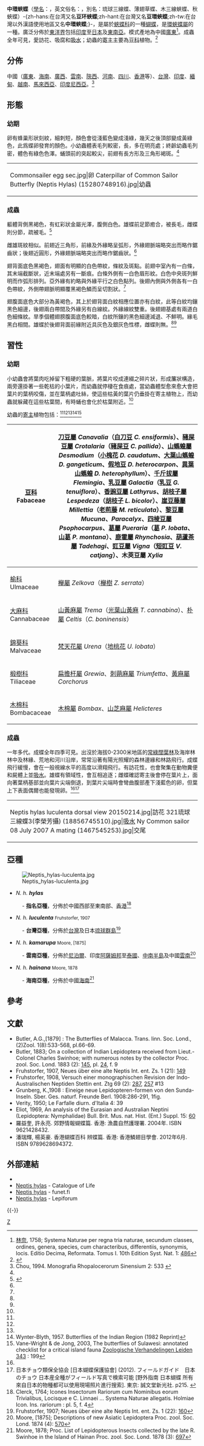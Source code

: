 {{NoteTA
|G1=Butterfly}}
{{Speciesbox
| genus = Neptis
| species = hylas
| authority = ([[卡爾·林奈|Linnaeus]], 1758)
| image = Neptis hylas IMG 6037.jpg
| image_caption = 展翅形態
| image2 = Common sailer (Neptis hylas varmona) underside.jpg
| image2_caption = 合翅形態
| status = NE
| status_system = iucn3.1
| status_ref = 
| subdivision_ranks = 亞種
| subdivision = 共有25個亞種，詳閱正文。
| synonyms = 
* ''Papilio hylas'' <small>Linnaeus, 1758</small>
* ''Neptis swinhoei'' <small>Butler, 1883</small>
}}

'''中環蛺蝶'''（[[學名|學名]]：{{lang|la|''Neptis hylas''}}，英文俗名：{{lang|en|Common Sailer}}，別名：琉球三線蝶、薄翅草蝶、木三線蛺蝶、秋蛺蝶）-{zh-hans:在台湾又名'''豆环蛱蝶''';zh-hant:在台灣又名'''豆環蛺蝶''';zh-tw:在台灣以外漢語使用地區又名'''中環蛺蝶''';}-，是屬於[[蛺蝶科|蛺蝶科]]的一種[[蝴蝶|蝴蝶]]，是[[環蛺蝶屬|環蛺蝶屬]]的一種。廣泛分佈於[[東洋界|東洋界]]包括[[印度|印度]]至[[日本|日本]]及[[東南亞|東南亞]]。模式產地為中國[[廣東|廣東]]<ref>[[卡爾·林奈|林奈]], 1758; Systema Naturae per regna tria naturae, secundum classes, ordines, genera, species, cum characteribus, differentiis, synonymis, locis. Editio Decima, Reformata. Tomus I. 10th Edition Syst. Nat.  1: [https://archive.org/stream/carolilinnaeisys12linn#page/486/mode/1up 486]</ref>。成蟲全年可見，愛訪花、吸腐和[[吸水|吸水]]；幼蟲的[[寄主|寄主]]主要為[[豆科|豆科]]植物。<ref name=t2014>{{Cite book | author = 呂至堅、陳建仁 | title = 《蝴蝶生活史圖鑑》 | location = 台灣 | publisher = 晨星出版有限公司 | date = 2014年3月23日 | ISBN = 9789861777849 | language= zh-hant | page = 334, 428, 442-443}}</ref>

== 分佈 ==
中國（[[廣東|廣東]]、[[海南|海南]]、[[廣西|廣西]]、[[雲南|雲南]]、[[陕西省|陝西]]、[[河南|河南]]、[[四川|四川]]、[[香港|香港]]等）、[[台灣|台灣]]、[[印度|印度]]、[[緬甸|緬甸]]、[[越南|越南]]、[[馬來西亞|馬來西亞]]、[[印度尼西亞|印度尼西亞]]。<ref name=c1994>Chou, 1994. Monografia Rhopalocerorum Sinensium 2: 533 {{zh-hans}}</ref>

== 形態 ==
=== 幼期 ===
卵有蜂巢形狀刻紋，細刺短，顏色會從淺藍色變成淺綠，幾天之後頂部變成黃綠色，此爲蝶卵發育的顏色。小幼蟲體表毛列較密，長，多在明亮處；終齡幼蟲毛列密，體色有綠色色澤。蛹頭前的突起較尖，前翅有長方形及三角形褐斑。<ref name=t2014/>
{| align=center 
|- 
|
<gallery mode="packed">
Commonsailer egg sec.jpg|卵
Caterpillar of Common Sailor Butterfly (Neptis Hylas) (15280748916).jpg|幼蟲
</gallery>
|}
=== 成蟲 ===
軀體背側黑褐色，有虹彩狀金屬光澤，腹側白色。雄蝶前足節癒合，被長毛，雌蝶則分節，疏被毛。<ref name = t2013>{{Cite book | author = 徐堉峰 | title = 《臺灣蝴蝶圖鑑．下【蛺蝶】》 | location = 台灣 | publisher = 晨星出版有限公司 | date = 2013年3月10日 | ISBN = 9789861776682 | language= zh-hant | page = 143-145 }}</ref>

雌雄斑紋相似。前翅近三角形，前緣及外緣略呈弧形，外緣翅脈端略突出而略作鋸齒狀；後翅近圓形，外緣翅脈端略突出而略作鋸齒狀。<ref name = t2013/>

翅背面底色黑褐色，翅面有明顯的白色帶紋，條紋及斑點。前翅中室內有一白條，其末端截斷狀，近末端處另有一斷痕。白條外側有一白色眉形紋。白色中央斑列鮮明而作弧形排列。亞外緣有約略與外緣平行之白色點列。後翅內側與外側各有一白色帶紋，外側帶翅脈明顯覆黑褐色鱗而呈切割狀。<ref name = t2013/>

翅腹面底色大部分為黃褐色，其上於翅背面白紋相應位置亦有白紋，此等白紋均鑲黑色細邊，後翅兩白帶間及外緣另有白線紋。外緣線紋雙重。後翅翅基處有兩道白色細條紋。旱季個體翅膀腹面底色較暗，白紋所鑲的黑色細邊減退、不鮮明。緣毛黑白相間。雄蝶於後翅背面前緣附近具灰色及銀灰色性標，雌蝶則無。<ref name=c1994/><ref name = t2013/>

== 習性 ==
=== 幼期 ===
小幼蟲會將葉肉吃掉留下粗硬的葉脈，將葉片咬成連綴之碎片狀，形成簾狀構造，兩旁還掛著一些乾枯的小葉片，而幼蟲就停棲在食痕處，當幼蟲體型愈來愈大會把葉片的葉柄咬傷，並在葉柄處吐絲，使這些枯黃的葉片仍垂掛在寄主植物上，而幼蟲就躲藏在這些枯葉間，有時蛹也會化於枯葉附近。<ref name=t2014/>

幼蟲的[[寄主|寄主]]植物包括：<ref name=c1994/><ref name = t2013/><ref name=j2012/><ref>Wynter-Blyth, 1957. Butterflies of the Indian Region (1982 Reprint)</ref><ref>Vane-Wright & de Jong, 2003, The butterflies of Sulawesi: annotated checklist for a critical island fauna [http://www.repository.naturalis.nl/record/220217 Zoologische Verhandelingen Leiden 343] {{Wayback|url=http://www.repository.naturalis.nl/record/220217 |date=20190720140242 }} : 199</ref>
{| class="wikitable"
|-
! [[豆科|豆科]] Fabaceae
| [[刀豆屬|刀豆屬]] ''Canavalia''（[[白刀豆|白刀豆]] ''C. ensiformis''）、[[豬屎豆屬|豬屎豆屬]] ''Crotalaria''（[[豬屎豆|豬屎豆]] ''C. pallida''）、[[山螞蝗屬|山螞蝗屬]] ''Desmodium''（[[小槐花|小槐花]] ''D. caudatum''、[[大葉山螞蝗|大葉山螞蝗]] ''D. gangeticum''、[[假地豆|假地豆]] ''D. heterocarpon''、[[異葉山螞蝗|異葉山螞蝗]] ''D. heterophyllum''）、[[千斤拔屬|千斤拔屬]] ''Flemingia''、[[乳豆屬|乳豆屬]] ''Galactia''（[[乳豆|乳豆]] ''G. tenuiflora''）、[[香豌豆屬|香豌豆屬]] ''Lathyrus''、[[胡枝子屬|胡枝子屬]] ''Lespedeza''（[[胡枝子|胡枝子]] ''L. bicolor''）、[[崖豆藤屬|崖豆藤屬]] ''Millettia''（[[老荊藤|老荊藤]] ''M. reticulata''）、[[黎豆屬|黎豆屬]] ''Mucuna''、''Paracalyx''、[[四棱豆屬|四棱豆屬]] ''Psophocarpus''、[[葛屬|葛屬]] ''Pueraria''（[[葛_(植物)|葛]]  ''P. lobata''、[[山葛|山葛]] ''P. montana''）、[[鹿霍屬|鹿霍屬]] ''Rhynchosia''、[[葫蘆茶屬|葫蘆茶屬]] ''Tadehagi''、[[豇豆屬|豇豆屬]] ''Vigna''（[[短豇豆|短豇豆]] ''V. catjang''）、木莢豆屬 ''Xylia''
|-
! [[榆科|榆科]] Ulmaceae
| [[櫸屬|櫸屬]] ''Zelkova''（[[櫸樹|櫸樹]] ''Z. serrata''）
|-
! [[大麻科|大麻科]] Cannabaceae
| [[山黃麻屬|山黃麻屬]] ''Trema''（[[光葉山黃麻|光葉山黃麻]] ''T. cannabina''）、[[朴屬|朴屬]] ''Celtis''（''C. boninensis''）
|-
! [[錦葵科|錦葵科]] Malvaceae
| [[梵天花屬|梵天花屬]] ''Urena''（[[地桃花|地桃花]] ''U. lobata''）
|-
! [[椴樹科|椴樹科]] Tiliaceae
| [[扁擔杆屬|扁擔杆屬]] ''Grewia''、[[刺蒴麻屬|刺蒴麻屬]] ''Triumfetta''、[[黃麻屬|黃麻屬]] ''Corchorus''
|-
! [[木棉科|木棉科]] Bombacaceae
| [[木棉屬|木棉屬]] ''Bombax''、[[山芝麻屬|山芝麻屬]] ''Helicteres''
|}

=== 成蟲 ===
一年多代。成蝶全年四季可見。出沒於海拔0-2300米地區的[[照葉林|常綠闊葉林]]及海岸林林中及林緣、荒地和河川沿岸，常常沿著有陽光照耀的森林邊緣和林路飛行。成蝶飛行緩慢，會在一般視線水平的高度以滑翔飛行。有訪花性，也會聚集在動物糞便和屍體上並[[吸水|吸水]]。雄蝶有領域性，會互相追逐；雌蝶確認寄主後會停在葉片上，面向著葉柄基部並向葉片尖端倒退，到葉片尖端時會彎曲腹部產下淺藍色的卵，但葉上下表面偶爾也能發現卵。<ref name=t2014/><ref name=j2012>日本チョウ類保全協会 [日本蝴蝶保護協會] (2012). フィールドガイド　日本のチョウ 日本産全種がフィールド写真で検索可能 [野外指南 日本蝴蝶 所有來自日本的物種都可以使用現場照片進行搜索]. 東京: 誠文堂新光社. p215. {{ja}}</ref>

{| align=center 
|- 
|
<gallery mode="packed" heights="125">
Neptis hylas luculenta dorsal view 20150214.jpg|訪花
321琉球三線蝶3(李榮芳攝) (18856745510).jpg|[[吸水|吸水]]
Ny Common sailor 08 July 2007 A mating (1467545253).jpg|交尾
</gallery>
|}

== 亞種 ==
[[File:Neptis_hylas-luculenta.jpg|thumb]]
* ''N. h. '''hylas'''''
:- '''指名亞種'''，分佈於中國西部至東南部、[[香港|香港]]<ref>Clerck, 1764; Icones Insectorum Rariorum cum Nominibus eorum Trivialibus, Locisque e C. Linnaei ... Systema Naturae allegatis. Holmiae Icon. Ins. rariorum : pl. 5, f. 4</ref>
* ''N. h. '''luculenta''''' <small>Fruhstorfer, 1907</small>
:- '''台灣亞種'''，分佈於[[台灣|台灣]]及日本[[琉球群島|琉球群島]]<ref>Fruhstorfer, 1907; Neues über eine alte Neptis Int. ent. Zs. 1 (22): [https://archive.org/stream/internationaleen01inte#page/160/mode/1up 160]</ref>
* ''N. h. '''kamarupa''''' <small>Moore, [1875]</small>
:- '''雲南亞種'''，分佈於[[尼泊爾|尼泊爾]]、印度[[阿薩姆邦|阿薩姆邦]]至[[泰國|泰國]]、[[中南半島|中南半島]]及中國[[雲南|雲南]]<ref>Moore, [1875]; Descriptions of new Asiatic Lepidoptera Proc. zool. Soc. Lond. 1874 (4): [https://archive.org/stream/proceedingsofgen74zool#page/570/mode/1up 570]</ref>
* ''N. h. '''hainana''''' <small>Moore, 1878</small>
:- '''海南亞種'''，分佈於中國[[海南|海南]]<ref>Moore, 1878; Proc. List of Lepidopterous Insects collected by the late R. Swinhoe in the Island of Hainan Proc. zool. Soc. Lond. 1878 (3): [https://archive.org/stream/proceedingsofgen782zool#page/697/mode/1up 697]</ref>

== 參考 ==
{{reflist|2}}

== 文獻 ==
* Butler, A.G.,[1879] : The Butterflies of Malacca. Trans. linn. Soc. Lond., (2)Zool. 1(8):533-568, pl.66-69.
* Butler, 1883; On a collection of Indian Lepidoptera received from Lieut.-Colonel Charles Swinhoe; with numerous notes by the collector Proc. zool. Soc. Lond. 1883 (2): [https://archive.org/stream/proceedingsofgen83zool#page/145/mode/1up 145], pl. [https://archive.org/stream/proceedingsofgen83zool#page/n255/mode/1up 24], f. 9
* Fruhstorfer, 1907, Neues über eine alte Neptis Int. ent. Zs. 1 (21): [https://archive.org/stream/internationaleen01inte#page/149/mode/1up 149]
* Fruhstorfer, 1908, Versuch einer monographischen Revision der Indo-Australischen Neptiden Stettin ent. Ztg 69 (2): [https://archive.org/stream/entomologischeze691908ento#page/287/mode/1up 287], [https://archive.org/stream/entomologischeze691908ento#page/257/mode/1up 257] #13
* Grunberg, K.,1908 : Eineige neue Lepidopteren-formen von den Sunda-Inseln. Sber. Ges. naturf. Freunde Berl. 1908:286-291, 1fig.
* Verity, 1950; Le Farfalle diurn. d'Italia 4: 39
* Eliot, 1969, An analysis of the Eurasian and Australian Neptini (Lepidoptera: Nymphalidae) Bull. Brit. Mus. nat. Hist. (Ent.) Suppl. 15: [https://archive.org/stream/bulletinofbritis1415brit#page/n269/mode/1up 60]
* 羅益奎, 許永亮. 郊野情報蝴蝶篇. 香港: 漁農自然護理署. 2004年. ISBN 9621428432. {{zh-hk}}
* 潘瑞輝, 楊英豪. 香港蝴蝶百科 辨蝶篇. 香港: 香港鱗翅目學會. 2012年6月. ISBN 9789628694372. {{zh-hk}}

== 外部連結 ==
* {{Commonscat-inline|Neptis hylas|中環蛺蝶}}
* [http://www.catalogueoflife.org/col/details/species/id/39d604c51560c9eccde60ef0e97c01e0 Neptis hylas]{{Wayback|url=http://www.catalogueoflife.org/col/details/species/id/39d604c51560c9eccde60ef0e97c01e0 |date=20190712034247 }} - Catalogue of Life {{en}} 
* [https://web.archive.org/web/20190712135249/https://ftp.funet.fi/pub/sci/bio/life/insecta/lepidoptera/ditrysia/papilionoidea/nymphalidae/limenitidinae/neptis/#hylas Neptis hylas] - funet.fi {{en}}
* [http://www.lepiforum.de/lepiwiki.pl?Neptis_Hylas Neptis hylas]{{Wayback|url=http://www.lepiforum.de/lepiwiki.pl?Neptis_Hylas |date=20190712135253 }} - Lepiforum {{de}}
{{Taxonbar|from= Q2543812}}
{{-}}
{{環蛺蝶屬|state=expanded}}
{{Taxonbar}}

[[Category:環蛺蝶屬|Z]]